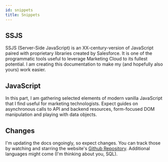```yaml
---
id: snippets
title: Snippets
---
```



<LeadText content="SSJS documentation and JS code snippets that I find useful for developing Marketing Automation." />

## SSJS

SSJS (Server-Side JavaScript) is an XX-century-version of JavaScript paired with proprietary libraries created by Salesforce. It is one of the programmatic tools useful to leverage Marketing Cloud to its fullest potential. I am creating this documentation to make my (and hopefully also yours) work easier.

## JavaScript

In this part, I am gathering selected elements of modern vanilla JavaScript that I find useful for marketing technologists. Expect guides on asynchronous calls to API and backend resources, form-focused DOM manipulation and playing with data objects.

## Changes

I'm updating the docs ongoingly, so expect changes. You can track those by watching and starring the website's [Github Repository](https://github.com/MateuszDabrowski/mateuszdabrowski.pl). Additional languages might come (I'm thinking about you, SQL).